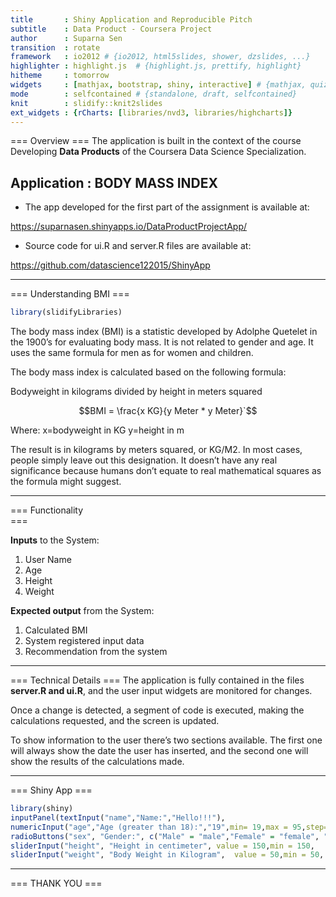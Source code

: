 ---
title       : Shiny Application and Reproducible Pitch
subtitle    : Data Product - Coursera Project
author      : Suparna Sen
transition  : rotate
framework   : io2012 # {io2012, html5slides, shower, dzslides, ...}
highlighter : highlight.js  # {highlight.js, prettify, highlight}
hitheme     : tomorrow
widgets     : [mathjax, bootstrap, shiny, interactive] # {mathjax, quiz, bootstrap}
mode        : selfcontained # {standalone, draft, selfcontained}
knit        : slidify::knit2slides
ext_widgets : {rCharts: [libraries/nvd3, libraries/highcharts]}
---

===
Overview
===
The application is built in the context of the course Developing **Data Products** of the Coursera Data Science Specialization.

## Application : BODY MASS INDEX 

* The app developed for the first part of the assignment is available at:

[https://suparnasen.shinyapps.io/DataProductProjectApp/](https://suparnasen.shinyapps.io/DataProductProjectApp/) 

* Source code for ui.R and server.R files are available at:

[https://github.com/datascience122015/ShinyApp](https://github.com/datascience122015/ShinyApp)

---

===
Understanding BMI
===
```{r, echo=FALSE,results='asis'}
library(slidifyLibraries)
```
The body mass index (BMI) is a statistic developed by Adolphe Quetelet in the 1900's for evaluating body mass. It is not related to gender and age. It uses the same formula for men as for women and children.

The body mass index is calculated based on the following formula:

Bodyweight in kilograms divided by height in meters squared

$$BMI = \frac{x KG}{y Meter *  y Meter}`$$

Where:
x=bodyweight in KG
y=height in m

The result is in kilograms by meters squared, or KG/M2. In most cases, people simply leave out this designation. It doesn't have any real significance because humans don't equate to real mathematical squares as the formula might suggest.

--- 

===
Functionality   
===

**Inputs** to the System:

1. User Name
2. Age
3. Height
4. Weight

**Expected output** from the System:

1. Calculated BMI
2. System registered input data 
3. Recommendation from the system

---

===
Technical Details
===
The application is fully contained in the files **server.R and ui.R**, and the user input widgets are monitored for changes.

Once a change is detected, a segment of code is executed, making the calculations requested, and the screen is updated.

To show information to the user there's two sections available. The first one will always show the date the user has inserted, and the second one will show the results of the calculations made.

---

===
Shiny App
===
```{r, echo=FALSE, opts.label = 'shiny'}
library(shiny)
inputPanel(textInput("name","Name:","Hello!!!"),
numericInput("age","Age (greater than 18):","19",min= 19,max = 95,step=1),
radioButtons("sex", "Gender:", c("Male" = "male","Female" = "female", "Neutral" = "neutral"   ) ),
sliderInput("height", "Height in centimeter", value = 150,min = 150,    max = 250), 
sliderInput("weight", "Body Weight in Kilogram",  value = 50,min = 50, max = 200)   )

```

---

===
THANK YOU
===

